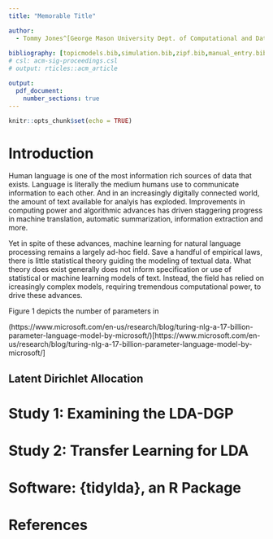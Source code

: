 ```yaml
---
title: "Memorable Title"

author:
  - Tommy Jones^[George Mason University Dept. of Computational and Data Sciences, tjones42@gmu.edu]
  
bibliography: [topicmodels.bib,simulation.bib,zipf.bib,manual_entry.bib]
# csl: acm-sig-proceedings.csl
# output: rticles::acm_article

output: 
  pdf_document:
    number_sections: true
---
```


```r
knitr::opts_chunk$set(echo = TRUE)
```

# Introduction
Human language is one of the most information rich sources of data that exists. Language is literally the medium humans use to communicate information to each other. And in an increasingly digitally connected world, the amount of text available for analyis has exploded. Improvements in computing power and algorithmic advances has driven staggering progress in machine translation, automatic summarization, information extraction and more. 

Yet in spite of these advances, machine learning for natural language processing remains a largely ad-hoc field. Save a handful of empirical laws, there is little statistical theory guiding the modeling of textual data. What theory does exist generally does not inform specification or use of statistical or machine learning models of text. Instead, the field has relied on icreasingly complex models, requiring tremendous computational power, to drive these advances.

Figure 1 depicts the number of parameters in 

(https://www.microsoft.com/en-us/research/blog/turing-nlg-a-17-billion-parameter-language-model-by-microsoft/)[https://www.microsoft.com/en-us/research/blog/turing-nlg-a-17-billion-parameter-language-model-by-microsoft/]



## Latent Dirichlet Allocation

# Study 1: Examining the LDA-DGP

# Study 2: Transfer Learning for LDA

# Software: \{tidylda\}, an R Package

\newpage{}

# References
